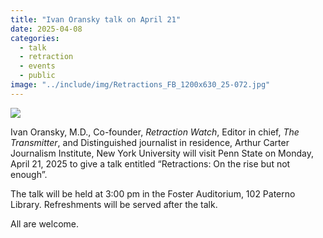 ```yaml
---
title: "Ivan Oransky talk on April 21"
date: 2025-04-08
categories:
  - talk
  - retraction
  - events
  - public
image: "../include/img/Retractions_FB_1200x630_25-072.jpg"
---
```


![](../include/img/Retractions_FB_1200x630_25-072.jpg)

Ivan Oransky, M.D., Co-founder, *Retraction Watch*, Editor in chief, *The Transmitter*, and Distinguished journalist in residence, Arthur Carter Journalism Institute, New York University will visit Penn State on Monday, April 21, 2025 to give a talk entitled "Retractions: On the rise but not enough".

The talk will be held at 3:00 pm in the Foster Auditorium, 102 Paterno Library.
Refreshments will be served after the talk.

All are welcome.
